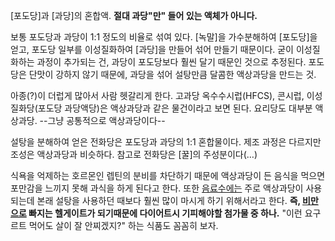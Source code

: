 [포도당]과 [과당]의 혼합액. '''절대 과당"만" 들어 있는 액체가 아니다.'''

보통 포도당과 과당이 1:1 정도의 비율로 섞여 있다. [녹말]을 가수분해하여 [포도당]을 얻고, 포도당 일부를 이성질화하여 [과당]을 만들어 섞어 만들기 때문이다. 굳이 이성질화하는 과정이 추가되는 건, 과당이 포도당보다 훨씬 달기 때문인 것으로 추정된다. 포도당은 단맛이 강하지 않기 때문에, 과당을 섞어 설탕만큼 달콤한 액상과당을 만드는 것.

아종(?)이 더럽게 많아서 사람 헷갈리게 한다. 고과당 옥수수시럽(HFCS), 콘시럽, 이성질화당(포도당 과당액당)은 액상과당과 같은 물건이라고 보면 된다. 요리당도 대부분 액상과당. --그냥 공통적으로 액상과당이다--

설탕을 분해하여 얻은 전화당은 포도당과 과당의 1:1 혼합물이다. 제조 과정은 다르지만 조성은 액상과당과 비슷하다. 참고로 전화당은 [꿀]의 주성분이다(…)

식욕을 억제하는 호르몬인 렙틴의 분비를 차단하기 때문에 액상과당이 든 음식을 먹으면 포만감을 느끼지 못해 과식을 하게 된다고 한다. 또한 [[음료수]]에는 주로 액상과당이 사용되는데 본래 설탕을 사용하던 때보다 훨씬 많이 마시게 하기 위해서라고 한다. '''즉, [[비만]]으로 빠지는 헬게이트가 되기때문에 다이어트시 기피해야할 첨가물 중 하나.''' "이런 요구르트 먹어도 살이 잘 안찌겠지?" 하는 식품도 꼼꼼히 보자.
